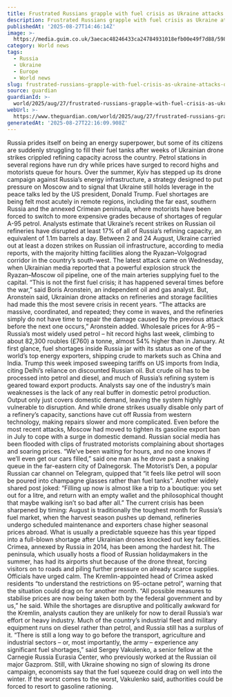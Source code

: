 ```yaml
---
title: Frustrated Russians grapple with fuel crisis as Ukraine attacks oil refineries
description: Frustrated Russians grapple with fuel crisis as Ukraine attacks oil refineries
publishedAt: '2025-08-27T14:46:14Z'
image: >-
  https://media.guim.co.uk/3aecac48246433ca24784931018efb00e49f7d88/598_42_4008_3207/500.jpg
category: World news
tags:
  - Russia
  - Ukraine
  - Europe
  - World news
slug: frustrated-russians-grapple-with-fuel-crisis-as-ukraine-attacks-oil-refineries
source: guardian
guardianId: >-
  world/2025/aug/27/frustrated-russians-grapple-with-fuel-crisis-as-ukraine-attacks-oil-refineries
webUrl: >-
  https://www.theguardian.com/world/2025/aug/27/frustrated-russians-grapple-with-fuel-crisis-as-ukraine-attacks-oil-refineries
generatedAt: '2025-08-27T22:16:09.908Z'
---
```

Russia prides itself on being an energy superpower, but some of its citizens are suddenly struggling to fill their fuel tanks after weeks of Ukrainian drone strikes crippled refining capacity across the country. Petrol stations in several regions have run dry while prices have surged to record highs and motorists queue for hours. Over the summer, Kyiv has stepped up its drone campaign against Russia’s energy infrastructure, a strategy designed to put pressure on Moscow and to signal that Ukraine still holds leverage in the peace talks led by the US president, Donald Trump. Fuel shortages are being felt most acutely in remote regions, including the far east, southern Russia and the annexed Crimean peninsula, where motorists have been forced to switch to more expensive grades because of shortages of regular A-95 petrol. Analysts estimate that Ukraine’s recent strikes on Russian oil refineries have disrupted at least 17% of all of Russia’s refining capacity, an equivalent of 1.1m barrels a day. Between 2 and 24 August, Ukraine carried out at least a dozen strikes on Russian oil infrastructure, according to media reports, with the majority hitting facilities along the Ryazan–Volgograd corridor in the country’s south-west. The latest attack came on Wednesday, when Ukrainian media reported that a powerful explosion struck the Ryazan–Moscow oil pipeline, one of the main arteries supplying fuel to the capital. “This is not the first fuel crisis; it has happened several times before the war,” said Boris Aronstein, an independent oil and gas analyst. But, Aronstein said, Ukrainian drone attacks on refineries and storage facilities had made this the most severe crisis in recent years. “The attacks are massive, coordinated, and repeated; they come in waves, and the refineries simply do not have time to repair the damage caused by the previous attack before the next one occurs,” Aronstein added. Wholesale prices for A-95 – Russia’s most widely used petrol – hit record highs last week, climbing to about 82,300 roubles (£760) a tonne, almost 54% higher than in January. At first glance, fuel shortages inside Russia jar with its status as one of the world’s top energy exporters, shipping crude to markets such as China and India. Trump this week imposed sweeping tariffs on US imports from India, citing Delhi’s reliance on discounted Russian oil. But crude oil has to be processed into petrol and diesel, and much of Russia’s refining system is geared toward export products. Analysts say one of the industry’s main weaknesses is the lack of any real buffer in domestic petrol production. Output only just covers domestic demand, leaving the system highly vulnerable to disruption. And while drone strikes usually disable only part of a refinery’s capacity, sanctions have cut off Russia from western technology, making repairs slower and more complicated. Even before the most recent attacks, Moscow had moved to tighten its gasoline export ban in July to cope with a surge in domestic demand. Russian social media has been flooded with clips of frustrated motorists complaining about shortages and soaring prices. “We’ve been waiting for hours, and no one knows if we’ll even get our cars filled,” said one man as he drove past a snaking queue in the far-eastern city of Dalnegorsk. The Motorist’s Den, a popular Russian car channel on Telegram, quipped that “it feels like petrol will soon be poured into champagne glasses rather than fuel tanks”. Another widely shared post joked: “Filling up now is almost like a trip to a boutique: you set out for a litre, and return with an empty wallet and the philosophical thought that maybe walking isn’t so bad after all.” The current crisis has been sharpened by timing: August is traditionally the toughest month for Russia’s fuel market, when the harvest season pushes up demand, refineries undergo scheduled maintenance and exporters chase higher seasonal prices abroad. What is usually a predictable squeeze has this year tipped into a full-blown shortage after Ukrainian drones knocked out key facilities. Crimea, annexed by Russia in 2014, has been among the hardest hit. The peninsula, which usually hosts a flood of Russian holidaymakers in the summer, has had its airports shut because of the drone threat, forcing visitors on to roads and piling further pressure on already scarce supplies. Officials have urged calm. The Kremlin-appointed head of Crimea asked residents “to understand the restrictions on 95-octane petrol”, warning that the situation could drag on for another month. “All possible measures to stabilise prices are now being taken both by the federal government and by us,” he said. While the shortages are disruptive and politically awkward for the Kremlin, analysts caution they are unlikely for now to derail Russia’s war effort or heavy industry. Much of the country’s industrial fleet and military equipment runs on diesel rather than petrol, and Russia still has a surplus of it. “There is still a long way to go before the transport, agriculture and industrial sectors – or, most importantly, the army – experience any significant fuel shortages,” said Sergey Vakulenko, a senior fellow at the Carnegie Russia Eurasia Center, who previously worked at the Russian oil major Gazprom. Still, with Ukraine showing no sign of slowing its drone campaign, economists say that the fuel squeeze could drag on well into the winter. If the worst comes to the worst, Vakulenko said, authorities could be forced to resort to gasoline rationing.
